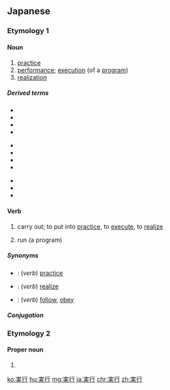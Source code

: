 ==Japanese==

===Etymology 1===
{{ja-kanjitab|じつ|k1=じっ|こう|yomi=on}}

====Noun====
{{ja-noun|じっこう}}

# [[practice]]
# [[performance]]; [[execution]] (of a [[program]])
# [[realization]]

=====Derived terms=====
{{der-top3}}
* {{ja-r|不言実行|ふげんじっこう}}
* {{ja-r|実行中|じっこうちゅう}}
* {{ja-r|実行力|じっこうりょく}}
* {{ja-r|実行可能|じっこうかのう}}
{{der-mid3}}
* {{ja-r|実行委員|じっこう.い.いん}}
* {{ja-r|実行委員会|じっこう い.いんかい}}
* {{ja-r|実行時|じっこうじ}}
* {{ja-r|実行権|じっこうけん}}
{{der-mid3}}
* {{ja-r|実行機能|じっこう きのう}}
* {{ja-r|実行者|じっこうしゃ}}
* {{ja-r|自動実行|じどうじっこう}}
{{der-bottom}}

====Verb====
{{ja-verb-suru|じっこう}}

# carry out; to put into [[practice]], to [[execute]], to [[realize]]
#: {{ja-usex|計画通りに'''実行'''する|けいかく どおり に '''じっこう''' する|go with a [[plan]]}}
# {{lb|ja|computing|sort=しっこうする'}} run (a program)
#: {{ja-usex|プログラムを'''実行'''する|プログラム を '''じっこう''' する|[[run]] a [[program]]}}

=====Synonyms=====
* {{ja-r|linkto=実践|実践する|じっせん する}}: (''verb'') [[practice]]
* {{ja-r|linkto=実現|実現する|じつげん する}}: (''verb'') [[realize]]
* {{ja-r|linkto=履行|履行する|りこう する}}: (''verb'') [[follow]], [[obey]]

=====Conjugation=====
{{ja-suru|じっこう}}

===Etymology 2===
{{ja-kanjitab|さね|ゆき|yomi=nanori}}

====Proper noun====
{{ja-pos|さねゆき|proper}}

# {{given name|male|lang=ja|sort=さねゆき}}

[[ko:実行]]
[[hu:実行]]
[[mg:実行]]
[[ja:実行]]
[[chr:実行]]
[[zh:実行]]